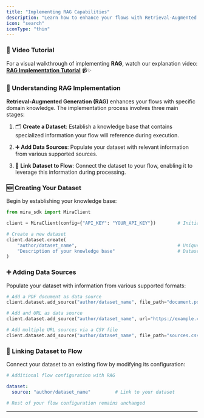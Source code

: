 ```yaml
---
title: "Implementing RAG Capabilities"
description: "Learn how to enhance your flows with Retrieval-Augmented Generation (RAG) using Mira Flows SDK"
icon: "search"
iconType: "thin"
---
```


### 🎥 Video Tutorial

For a visual walkthrough of implementing **RAG**, watch our explanation video: [**RAG Implementation Tutorial**](#) 📹✨

### 🤔 Understanding RAG Implementation

**Retrieval-Augmented Generation (RAG)** enhances your flows with specific domain knowledge. The implementation process involves three main stages:

1. 🗂️ **Create a Dataset**: Establish a knowledge base that contains specialized information your flow will reference during execution.

2. ➕ **Add Data Sources**: Populate your dataset with relevant information from various supported sources.

3. 🔗 **Link Dataset to Flow**: Connect the dataset to your flow, enabling it to leverage this information during processing.

### 🆕 Creating Your Dataset

Begin by establishing your knowledge base:

```python Python
from mira_sdk import MiraClient

client = MiraClient(config={"API_KEY": "YOUR_API_KEY"})        # Initialize client

# Create a new dataset
client.dataset.create(
    "author/dataset_name",                                     # Unique identifier
    "Description of your knowledge base"                       # Dataset purpose
)
```

### ➕ Adding Data Sources

Populate your dataset with information from various supported formats:

```python Python
# Add a PDF document as data source
client.dataset.add_source("author/dataset_name", file_path="document.pdf")

# Add and URL as data source
client.dataset.add_source("author/dataset_name", url="https://example.com/data")

# Add multiple URL sources via a CSV file
client.dataset.add_source("author/dataset_name", file_path="sources.csv")
```

### 🔗 Linking Dataset to Flow

Connect your dataset to an existing flow by modifying its configuration:

```yaml .yaml
# Additional flow configuration with RAG

dataset:
  source: "author/dataset_name"         # Link to your dataset

# Rest of your flow configuration remains unchanged
```

***